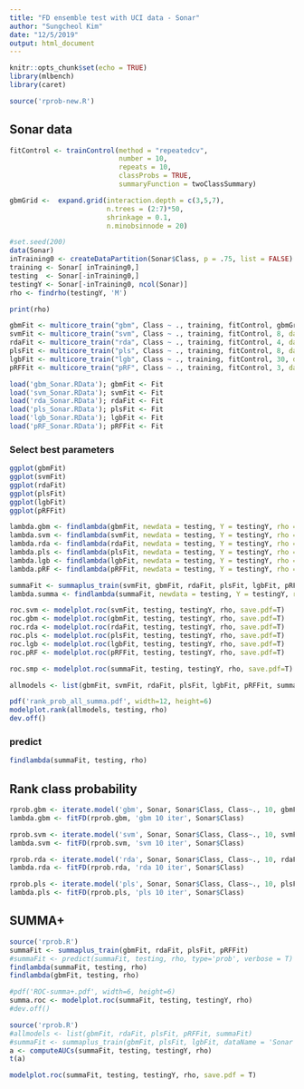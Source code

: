 ```yaml
---
title: "FD ensemble test with UCI data - Sonar"
author: "Sungcheol Kim"
date: "12/5/2019"
output: html_document
---
```


```r
knitr::opts_chunk$set(echo = TRUE)
library(mlbench)
library(caret)

source('rprob-new.R')
```

## Sonar data

```r
fitControl <- trainControl(method = "repeatedcv",
                           number = 10,
                           repeats = 10,
                           classProbs = TRUE,
                           summaryFunction = twoClassSummary)

gbmGrid <-  expand.grid(interaction.depth = c(3,5,7), 
                        n.trees = (2:7)*50, 
                        shrinkage = 0.1,
                        n.minobsinnode = 20)

#set.seed(200)
data(Sonar)
inTraining0 <- createDataPartition(Sonar$Class, p = .75, list = FALSE)
training <- Sonar[ inTraining0,]
testing  <- Sonar[-inTraining0,]
testingY <- Sonar[-inTraining0, ncol(Sonar)]
rho <- findrho(testingY, 'M')

print(rho)
```

```r
gbmFit <- multicore_train("gbm", Class ~ ., training, fitControl, gbmGrid, dataName = "Sonar", save=T)
svmFit <- multicore_train("svm", Class ~ ., training, fitControl, 8, dataName = "Sonar", save=T)
rdaFit <- multicore_train("rda", Class ~ ., training, fitControl, 4, dataName = "Sonar", save=T)
plsFit <- multicore_train("pls", Class ~ ., training, fitControl, 8, dataName = "Sonar", save=T)
lgbFit <- multicore_train("lgb", Class ~ ., training, fitControl, 30, dataName = "Sonar", save=T)
pRFFit <- multicore_train("pRF", Class ~ ., training, fitControl, 3, dataName = "Sonar", save=T)
```

```r
load('gbm_Sonar.RData'); gbmFit <- Fit
load('svm_Sonar.RData'); svmFit <- Fit
load('rda_Sonar.RData'); rdaFit <- Fit
load('pls_Sonar.RData'); plsFit <- Fit
load('lgb_Sonar.RData'); lgbFit <- Fit
load('pRF_Sonar.RData'); pRFFit <- Fit
```

### Select best parameters

```r
ggplot(gbmFit)
ggplot(svmFit)
ggplot(rdaFit)
ggplot(plsFit)
ggplot(lgbFit)
ggplot(pRFFit)
```

```r
lambda.gbm <- findlambda(gbmFit, newdata = testing, Y = testingY, rho = rho, save.pdf = T)
lambda.svm <- findlambda(svmFit, newdata = testing, Y = testingY, rho = rho, save.pdf = T)
lambda.rda <- findlambda(rdaFit, newdata = testing, Y = testingY, rho = rho, save.pdf = T)
lambda.pls <- findlambda(plsFit, newdata = testing, Y = testingY, rho = rho, save.pdf = T)
lambda.lgb <- findlambda(lgbFit, newdata = testing, Y = testingY, rho = rho, save.pdf = T)
lambda.pRF <- findlambda(pRFFit, newdata = testing, Y = testingY, rho = rho, save.pdf = T)
```

```r
summaFit <- summaplus_train(svmFit, gbmFit, rdaFit, plsFit, lgbFit, pRFFit, dataName = 'Sonar')
lambda.summa <- findlambda(summaFit, newdata = testing, Y = testingY, rho = rho, save.pdf = T)
```

```r
roc.svm <- modelplot.roc(svmFit, testing, testingY, rho, save.pdf=T)
roc.gbm <- modelplot.roc(gbmFit, testing, testingY, rho, save.pdf=T)
roc.rda <- modelplot.roc(rdaFit, testing, testingY, rho, save.pdf=T)
roc.pls <- modelplot.roc(plsFit, testing, testingY, rho, save.pdf=T)
roc.lgb <- modelplot.roc(lgbFit, testing, testingY, rho, save.pdf=T)
roc.pRF <- modelplot.roc(pRFFit, testing, testingY, rho, save.pdf=T)
```

```r
roc.smp <- modelplot.roc(summaFit, testing, testingY, rho, save.pdf=T)
```

```r
allmodels <- list(gbmFit, svmFit, rdaFit, plsFit, lgbFit, pRFFit, summaFit)

pdf('rank_prob_all_summa.pdf', width=12, height=6)
modelplot.rank(allmodels, testing, rho)
dev.off()
```

### predict

```r
findlambda(summaFit, testing, rho)
```

## Rank class probability

```r
rprob.gbm <- iterate.model('gbm', Sonar, Sonar$Class, Class~., 10, gbmFit$bestTune)
lambda.gbm <- fitFD(rprob.gbm, 'gbm 10 iter', Sonar$Class)
```

```r
rprob.svm <- iterate.model('svm', Sonar, Sonar$Class, Class~., 10, svmFit$bestTune)
lambda.svm <- fitFD(rprob.svm, 'svm 10 iter', Sonar$Class)
```

```r
rprob.rda <- iterate.model('rda', Sonar, Sonar$Class, Class~., 10, rdaFit$bestTune)
lambda.rda <- fitFD(rprob.rda, 'rda 10 iter', Sonar$Class)
```

```r
rprob.pls <- iterate.model('pls', Sonar, Sonar$Class, Class~., 10, plsFit$bestTune)
lambda.pls <- fitFD(rprob.pls, 'pls 10 iter', Sonar$Class)
```

## SUMMA+

```r
source('rprob.R')
summaFit <- summaplus_train(gbmFit, rdaFit, plsFit, pRFFit)
#summaFit <- predict(summaFit, testing, rho, type='prob', verbose = T)
findlambda(summaFit, testing, rho)
findlambda(gbmFit, testing, rho)
```

```r
#pdf('ROC-summa+.pdf', width=6, height=6)
summa.roc <- modelplot.roc(summaFit, testing, testingY, rho)
#dev.off()
```

```r
source('rprob.R')
#allmodels <- list(gbmFit, rdaFit, plsFit, pRFFit, summaFit)
#summaFit <- summaplus_train(gbmFit, plsFit, lgbFit, dataName = 'Sonar')
a <- computeAUCs(summaFit, testing, testingY, rho)
t(a)
```

```r
modelplot.roc(summaFit, testing, testingY, rho, save.pdf = T)
```
